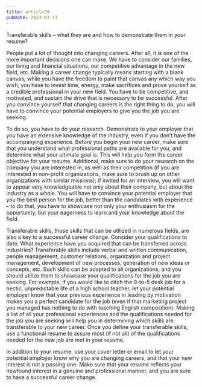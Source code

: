 ```yaml
---
title: article39
pubDate: 2023-01-11
---
```


Transferable skills – what they are and how to demonstrate them in your resume?

People put a lot of thought into changing careers. After all, it is one of the more important decisions one can make.  We have to consider our families, our living and financial situations, our competitive advantage in the new field, etc. Making a career change typically means starting with a blank canvas; while you have the freedom to paint that canvas any which way you wish, you have to invest time, energy, make sacrifices and prove yourself as a credible professional in your new field. You have to be competitive, and motivated, and sustain the drive that is necessary to be successful.  After you convince yourself that changing careers is the right thing to do, you will have to convince your potential employers to give you the job you are seeking. 

To do so, you have to do your research. Demonstrate to your employer that you have an extensive knowledge of the industry, even if you don’t have the accompanying experience. Before you begin your new career, make sure that you understand what professional paths are available for you, and determine what your ultimate goal is. This will help you form the career objective for your resume. Additional, make sure to do your research on the company you are interested in, as well as their competition (if you are interested in non-profit organizations, make sure to brush up on other organizations with similar missions); if invited for an interview, you will want to appear very knowledgeable not only about their company, but about the industry as a whole. You will have to convince your potential employer that you the best person for the job, better than the candidates with experience – to do that, you have to showcase not only your enthusiasm for the opportunity, but your eagerness to learn and your knowledge about the field. 

Transferable skills, those skills that can be utilized in numerous fields, are also a key to a successful career change. Consider your qualifications to date. What experience have you acquired that can be transferred across industries? Transferable skills include verbal and written communication, people management, customer relations, organization and project management, development of new processes, generation of new ideas or concepts, etc. Such skills can be adapted to all organizations, and you should utilize them to showcase your qualifications for the job you are seeking. For example, if you would like to ditch the 9-to-5 desk job for a hectic, unpredictable life of a high school teacher, let your potential employer know that your previous experience in leading by motivation makes you a perfect candidate for the job (even if that marketing project you managed has nothing to do with teaching English composition). Making a list of all your professional experiences and the qualifications needed for the job you are seeking will help you in determining which skills are transferable to your new career. Once you define your transferable skills, use a functional resume to assure most (if not all) of the qualifications needed for the new job are met in your resume. 

In addition to your resume, use your cover letter or email to let your potential employer know why you are changing careers, and that your new interest is not a passing one. Make sure that your resume reflects your newfound interest in a genuine and professional manner, and you are sure to have a successful career change.